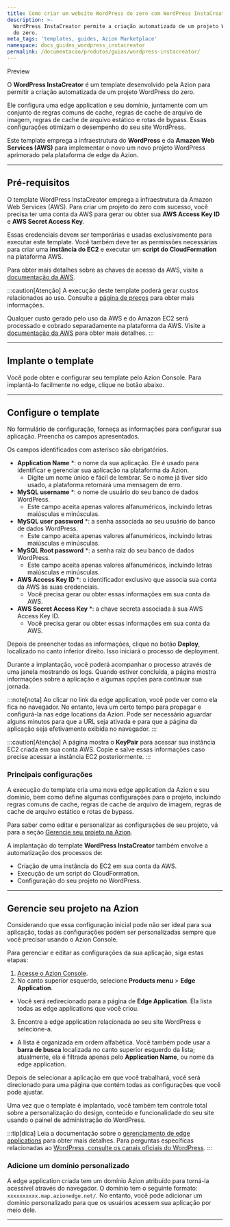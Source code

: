 ```yaml
---
title: Como criar um website WordPress do zero com WordPress InstaCreator
description: >-
  WordPress InstaCreator permite a criação automatizada de um projeto WordPress
  do zero.
meta_tags: 'templates, guides, Azion Marketplace'
namespace: docs_guides_wordpress_instacreator
permalink: /documentacao/produtos/guias/wordpress-instacreator/
---
```



<Tag severity="info" client:only="vue">
Preview
</Tag>

O **WordPress InstaCreator** é um template desenvolvido pela Azion para permitir a criação automatizada de um projeto WordPress do zero.

Ele configura uma edge application e seu domínio, juntamente com um conjunto de regras comuns de cache, regras de cache de arquivo de imagem, regras de cache de arquivo estático e rotas de bypass. Essas configurações otimizam o desempenho do seu site WordPress.

Este template emprega a infraestrutura do **WordPress** e da **Amazon Web Services (AWS)** para implementar o novo um novo projeto WordPress aprimorado pela plataforma de  edge da Azion.

---

## Pré-requisitos

O template WordPress InstaCreator emprega a infraestrutura da Amazon Web Services (AWS). Para criar um projeto do zero com sucesso, você precisa ter uma conta da AWS para gerar ou obter sua **AWS Access Key ID** e **AWS Secret Access Key**.

Essas credenciais devem ser temporárias e usadas exclusivamente para executar este template. Você também deve ter as permissões necessárias para criar uma **instância do EC2** e executar um **script do CloudFormation** na plataforma AWS.

Para obter mais detalhes sobre as chaves de acesso da AWS, visite a [documentação da AWS](https://docs.aws.amazon.com/powershell/latest/userguide/pstools-appendix-sign-up.html).


:::caution[Atenção]
A execução deste template poderá gerar custos relacionados ao uso. Consulte a [página de preços](/pt-br/documentacao/produtos/precos/) para obter mais informações.

Qualquer custo gerado pelo uso da AWS e do Amazon EC2 será processado e cobrado separadamente na plataforma da AWS. Visite a [documentação da AWS](https://aws.amazon.com/ec2/pricing/) para obter mais detalhes.
:::

---

## Implante o template

Você pode obter e configurar seu template pelo Azion Console. Para implantá-lo facilmente no edge, clique no botão abaixo.

  <LinkButton
    label="Implantar"
    link="https://console.azion.com/create/wordpress/wordpress-instacreator"
    icon="ai ai-azion"
    icon-pos="left"
  />

---

## Configure o template

No formulário de configuração, forneça as informações para configurar sua aplicação. Preencha os campos apresentados.

Os campos identificados com asterisco são obrigatórios.

- **Application Name** *: o nome da sua aplicação. Ele é usado para identificar e gerenciar sua aplicação na plataforma da Azion.
   - Digite um nome único e fácil de lembrar. Se o nome já tiver sido usado, a plataforma retornará uma mensagem de erro.
- **MySQL username** *: o nome de usuário do seu banco de dados WordPress.
  - Este campo aceita apenas valores alfanuméricos, incluindo letras maiúsculas e minúsculas.
- **MySQL user password** *: a senha associada ao seu usuário do banco de dados WordPress.
  - Este campo aceita apenas valores alfanuméricos, incluindo letras maiúsculas e minúsculas.
- **MySQL Root password** *: a senha raiz do seu banco de dados WordPress.
  - Este campo aceita apenas valores alfanuméricos, incluindo letras maiúsculas e minúsculas.
- **AWS Access Key ID** *: o identificador exclusivo que associa sua conta da AWS às suas credenciais.
   - Você precisa gerar ou obter essas informações em sua conta da AWS.
- **AWS Secret Access Key** *: a chave secreta associada à sua AWS Access Key ID.
   - Você precisa gerar ou obter essas informações em sua conta da AWS.

Depois de preencher todas as informações, clique no botão **Deploy**, localizado no canto inferior direito. Isso iniciará o processo de deployment.

Durante a implantação, você poderá acompanhar o processo através de uma janela mostrando os logs. Quando estiver concluída, a página mostra informações sobre a aplicação e algumas opções para continuar sua jornada.

:::note[nota]
Ao clicar no link da edge application, você pode ver como ela fica no navegador. No entanto, leva um certo tempo para propagar e configurá-la nas edge locations da Azion. Pode ser necessário aguardar alguns minutos para que a URL seja ativada e para que a página da aplicação seja efetivamente exibida no navegador.
:::

:::caution[Atenção]
A página mostra o **KeyPair** para acessar sua instância EC2 criada em sua conta AWS. Copie e salve essas informações caso precise acessar a instância EC2 posteriormente.
:::

### Principais configurações

A execução do template cria uma nova edge application da Azion e seu domínio, bem como define algumas configurações para o projeto, incluindo regras comuns de cache, regras de cache de arquivo de imagem, regras de cache de arquivo estático e rotas de bypass.

Para saber como editar e personalizar as configurações de seu projeto, vá para a seção [Gerencie seu projeto na Azion](#gerencie-seu-projeto-na-azion).

A implantação do template **WordPress InstaCreator** também envolve a automatização dos processos de:

- Criação de uma instância do EC2 em sua conta da AWS.
- Execução de um script do CloudFormation.
- Configuração do seu projeto no WordPress.

---

## Gerencie seu projeto na Azion

Considerando que essa configuração inicial pode não ser ideal para sua aplicação, todas as configurações podem ser personalizadas sempre que você precisar usando o Azion Console.

Para gerenciar e editar as configurações da sua aplicação, siga estas etapas:

1. [Acesse o Azion Console](https://console.azion.com).
2. No canto superior esquerdo, selecione **Products menu** > **Edge Application**.
- Você será redirecionado para a página de **Edge Application**. Ela lista todas as edge applications que você criou.
3. Encontre a edge application relacionada ao seu site WordPress e selecione-a.
- A lista é organizada em ordem alfabética. Você também pode usar a **barra de busca** localizada no canto superior esquerdo da lista; atualmente, ela é filtrada apenas pelo **Application Name**, ou nome da edge application.

Depois de selecionar a aplicação em que você trabalhará, você será direcionado para uma página que contém todas as configurações que você pode ajustar.

Uma vez que o template é implantado, você também tem controle total sobre a personalização do design, conteúdo e funcionalidade do seu site usando o painel de administração do WordPress.

:::tip[dica]
Leia a documentação sobre o [gerenciamento de edge applications](/pt-br/documentacao/produtos/build/edge-application/primeiros-passos/) para obter mais detalhes. Para perguntas específicas relacionadas ao [WordPress, consulte os canais oficiais do WordPress](https://wordpress.com/).
:::

### Adicione um domínio personalizado

A edge application criada tem um domínio Azion atribuído para torná-la acessível através do navegador. O domínio tem o seguinte formato: `xxxxxxxxxx.map.azionedge.net/`. No entanto, você pode adicionar um domínio personalizado para que os usuários acessem sua aplicação por meio dele.


<LinkButton link="/pt-br/documentacao/produtos/guias/configurar-dominio/" label="consulte o guia para configurar domínios" severity="secondary" /> 

---

